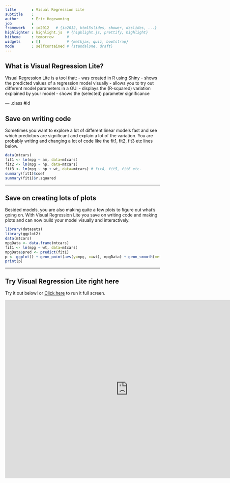 ```yaml
---
title       : Visual Regression Lite
subtitle    : 
author      : Eric Hogewoning
job         : 
framework   : io2012   # {io2012, html5slides, shower, dzslides, ...}
highlighter : highlight.js  # {highlight.js, prettify, highlight}
hitheme     : tomorrow      # 
widgets     : []            # {mathjax, quiz, bootstrap}
mode        : selfcontained # {standalone, draft}
---
```


## What is Visual Regression Lite?

Visual Regression Lite is a tool that:
- was created in R using Shiny
- shows the predicted values of a regression model visually
- allows you to try out different model parameters in a GUI
- displays the (R-squared) variation explained by your model
- shows the (selected) parameter significance

--- .class #id 

## Save on writing code

Sometimes you want to explore a lot of different linear models fast and see which predictors are significant and explain a lot of the variation. You are probably writing and changing a lot of code like the fit1, fit2, fit3 etc lines below.
```r
data(mtcars)
fit1 <- lm(mpg ~ am, data=mtcars)
fit2 <- lm(mpg ~ hp, data=mtcars)
fit3 <- lm(mpg ~ hp + wt, data=mtcars) # fit4, fit5, fit6 etc.
summary(fit1)$coef
summary(fit1)$r.squared
```

---

## Save on creating lots of plots

Besided models, you are also making quite a few plots to figure out what's going on. With Visual Regression Lite you save on writing code and making plots and can now build your model visually and interactively.

```r
library(datasets)
library(ggplot2)
data(mtcars)
mpgData <- data.frame(mtcars)
fit1 <- lm(mpg ~ wt, data=mtcars)
mpgData$pred <- predict(fit1) 
p <- ggplot() + geom_point(aes(y=mpg, x=wt), mpgData) + geom_smooth(method='lm',formula=y ~ x+I(x^2), se=T, aes(y=pred, x=wt), data=mpgData) + labs(title="Mpg vs weight") + theme(aspect.ratio=3/4)
print(p)
```

---

## Try Visual Regression Lite right here

Try it out below! or [Click here](https://erich-ds.shinyapps.io/Shiny) to run it full screen.

<iframe width='800' height='580' src='https://erich-ds.shinyapps.io/Shiny' frameborder='0'></iframe>




